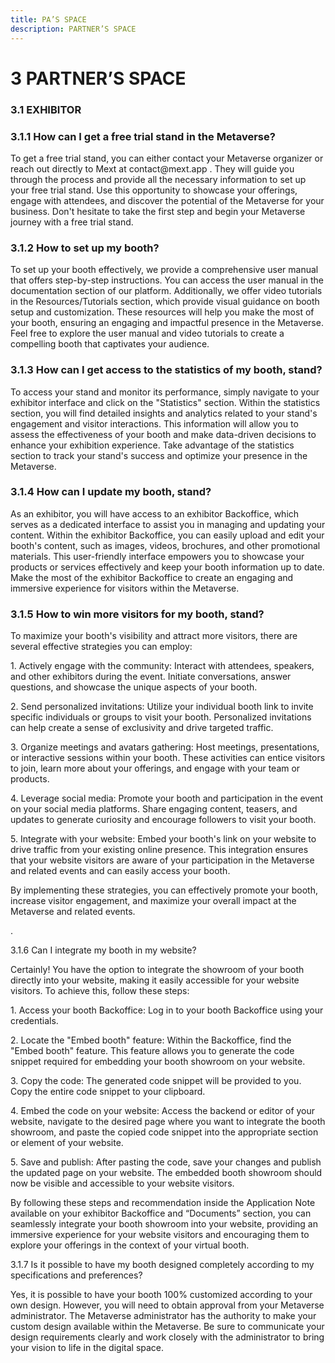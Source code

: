 ```yaml
---
title: PA’S SPACE
description: PARTNER’S SPACE
---
```


# **3	PARTNER’S SPACE**

### 3.1	EXHIBITOR 

### 3.1.1	How can I get a free trial stand in the Metaverse?

To get a free trial stand, you can either contact your Metaverse organizer or reach out directly to Mext at contact\@mext.app . They will guide you through the process and provide all the necessary information to set up your free trial stand. Use this opportunity to showcase your offerings, engage with attendees, and discover the potential of the Metaverse for your business. Don't hesitate to take the first step and begin your Metaverse journey with a free trial stand.

### 3.1.2	How to set up my booth? 

To set up your booth effectively, we provide a comprehensive user manual that offers step-by-step instructions. You can access the user manual in the documentation section of our platform. Additionally, we offer video tutorials in the Resources/Tutorials section, which provide visual guidance on booth setup and customization. These resources will help you make the most of your booth, ensuring an engaging and impactful presence in the Metaverse. Feel free to explore the user manual and video tutorials to create a compelling booth that captivates your audience.

### 3.1.3	How can I get access to the statistics of my booth, stand? 

To access your stand and monitor its performance, simply navigate to your exhibitor interface and click on the "Statistics" section. Within the statistics section, you will find detailed insights and analytics related to your stand's engagement and visitor interactions. This information will allow you to assess the effectiveness of your booth and make data-driven decisions to enhance your exhibition experience. Take advantage of the statistics section to track your stand's success and optimize your presence in the Metaverse.

### 3.1.4	How can I update my booth, stand? 

As an exhibitor, you will have access to an exhibitor Backoffice, which serves as a dedicated interface to assist you in managing and updating your content. Within the exhibitor Backoffice, you can easily upload and edit your booth's content, such as images, videos, brochures, and other promotional materials. This user-friendly interface empowers you to showcase your products or services effectively and keep your booth information up to date. Make the most of the exhibitor Backoffice to create an engaging and immersive experience for visitors within the Metaverse.

### 3.1.5	How to win more visitors for my booth, stand?

To maximize your booth's visibility and attract more visitors, there are several effective strategies you can employ:

1\.	Actively engage with the community: Interact with attendees, speakers, and other exhibitors during the event. Initiate conversations, answer questions, and showcase the unique aspects of your booth.

2\.	Send personalized invitations: Utilize your individual booth link to invite specific individuals or groups to visit your booth. Personalized invitations can help create a sense of exclusivity and drive targeted traffic.

3\.	Organize meetings and avatars gathering: Host meetings, presentations, or interactive sessions within your booth. These activities can entice visitors to join, learn more about your offerings, and engage with your team or products.

4\.	Leverage social media: Promote your booth and participation in the event on your social media platforms. Share engaging content, teasers, and updates to generate curiosity and encourage followers to visit your booth.

5\.	Integrate with your website: Embed your booth's link on your website to drive traffic from your existing online presence. This integration ensures that your website visitors are aware of your participation in the Metaverse and related events and can easily access your booth.

By implementing these strategies, you can effectively promote your booth, increase visitor engagement, and maximize your overall impact at the Metaverse and related events. 

.

3.1.6	Can I integrate my booth in my website? 

Certainly! You have the option to integrate the showroom of your booth directly into your website, making it easily accessible for your website visitors. To achieve this, follow these steps:

1\.	Access your booth Backoffice: Log in to your booth Backoffice using your credentials.

2\.	Locate the "Embed booth" feature: Within the Backoffice, find the "Embed booth" feature. This feature allows you to generate the code snippet required for embedding your booth showroom on your website.

3\.	Copy the code: The generated code snippet will be provided to you. Copy the entire code snippet to your clipboard.

4\.	Embed the code on your website: Access the backend or editor of your website, navigate to the desired page where you want to integrate the booth showroom, and paste the copied code snippet into the appropriate section or element of your website.

5\.	Save and publish: After pasting the code, save your changes and publish the updated page on your website. The embedded booth showroom should now be visible and accessible to your website visitors.

By following these steps and recommendation inside the Application Note available on your exhibitor Backoffice and “Documents” section, you can seamlessly integrate your booth showroom into your website, providing an immersive experience for your website visitors and encouraging them to explore your offerings in the context of your virtual booth.

3.1.7	Is it possible to have my booth designed completely according to my specifications and preferences?

Yes, it is possible to have your booth 100% customized according to your own design. However, you will need to obtain approval from your Metaverse administrator. The Metaverse administrator has the authority to make your custom design available within the Metaverse. Be sure to communicate your design requirements clearly and work closely with the administrator to bring your vision to life in the digital space.
